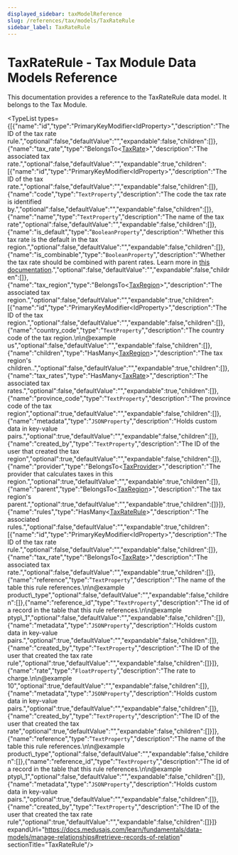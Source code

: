 ```yaml
---
displayed_sidebar: taxModelReference
slug: /references/tax/models/TaxRateRule
sidebar_label: TaxRateRule
---
```



# TaxRateRule - Tax Module Data Models Reference

This documentation provides a reference to the TaxRateRule data model. It belongs to the Tax Module.

<SourceCodeLink link="https://github.com/medusajs/medusa/blob/ac76e19194a4b1b7f6c8e4fbcfc956c981a572f7/packages/modules/tax/src/models/tax-rate-rule.ts#L4" />

<TypeList types={[{"name":"id","type":"PrimaryKeyModifier&#60;IdProperty&#62;","description":"The ID of the tax rate rule.","optional":false,"defaultValue":"","expandable":false,"children":[]},{"name":"tax_rate","type":"BelongsTo&#60;[TaxRate](../tax_models.TaxRate/page.mdx)&#62;","description":"The associated tax rate.","optional":false,"defaultValue":"","expandable":true,"children":[{"name":"id","type":"PrimaryKeyModifier&#60;IdProperty&#62;","description":"The ID of the tax rate.","optional":false,"defaultValue":"","expandable":false,"children":[]},{"name":"code","type":"`TextProperty`","description":"The code the tax rate is identified by.","optional":false,"defaultValue":"","expandable":false,"children":[]},{"name":"name","type":"`TextProperty`","description":"The name of the tax rate","optional":false,"defaultValue":"","expandable":false,"children":[]},{"name":"is_default","type":"`BooleanProperty`","description":"Whether this tax rate is the default in the tax region.","optional":false,"defaultValue":"","expandable":false,"children":[]},{"name":"is_combinable","type":"`BooleanProperty`","description":"Whether the tax rate should be combined with parent rates. Learn more in [this documentation](https://docs.medusajs.com/v2/resources/commerce-modules/tax/tax-rates-and-rules#combinable-tax-rates).","optional":false,"defaultValue":"","expandable":false,"children":[]},{"name":"tax_region","type":"BelongsTo&#60;[TaxRegion](../tax_models.TaxRegion/page.mdx)&#62;","description":"The associated tax region.","optional":false,"defaultValue":"","expandable":true,"children":[{"name":"id","type":"PrimaryKeyModifier&#60;IdProperty&#62;","description":"The ID of the tax region.","optional":false,"defaultValue":"","expandable":false,"children":[]},{"name":"country_code","type":"`TextProperty`","description":"The country code of the tax region.\n\n@example us","optional":false,"defaultValue":"","expandable":false,"children":[]},{"name":"children","type":"HasMany&#60;[TaxRegion](../tax_models.TaxRegion/page.mdx)&#62;","description":"The tax region's children..","optional":false,"defaultValue":"","expandable":true,"children":[]},{"name":"tax_rates","type":"HasMany&#60;[TaxRate](../tax_models.TaxRate/page.mdx)&#62;","description":"The associated tax rates.","optional":false,"defaultValue":"","expandable":true,"children":[]},{"name":"province_code","type":"`TextProperty`","description":"The province code of the tax region","optional":true,"defaultValue":"","expandable":false,"children":[]},{"name":"metadata","type":"`JSONProperty`","description":"Holds custom data in key-value pairs.","optional":true,"defaultValue":"","expandable":false,"children":[]},{"name":"created_by","type":"`TextProperty`","description":"The ID of the user that created the tax region","optional":true,"defaultValue":"","expandable":false,"children":[]},{"name":"provider","type":"BelongsTo&#60;[TaxProvider](../tax_models.TaxProvider/page.mdx)&#62;","description":"The provider that calculates taxes in this region.","optional":true,"defaultValue":"","expandable":true,"children":[]},{"name":"parent","type":"BelongsTo&#60;[TaxRegion](../tax_models.TaxRegion/page.mdx)&#62;","description":"The tax region's parent.","optional":true,"defaultValue":"","expandable":true,"children":[]}]},{"name":"rules","type":"HasMany&#60;[TaxRateRule](./page.mdx)&#62;","description":"The associated rules.","optional":false,"defaultValue":"","expandable":true,"children":[{"name":"id","type":"PrimaryKeyModifier&#60;IdProperty&#62;","description":"The ID of the tax rate rule.","optional":false,"defaultValue":"","expandable":false,"children":[]},{"name":"tax_rate","type":"BelongsTo&#60;[TaxRate](../tax_models.TaxRate/page.mdx)&#62;","description":"The associated tax rate.","optional":false,"defaultValue":"","expandable":true,"children":[]},{"name":"reference","type":"`TextProperty`","description":"The name of the table this rule references.\n\n@example product\\_type","optional":false,"defaultValue":"","expandable":false,"children":[]},{"name":"reference_id","type":"`TextProperty`","description":"The id of a record in the table that this rule references.\n\n@example ptyp\\_1","optional":false,"defaultValue":"","expandable":false,"children":[]},{"name":"metadata","type":"`JSONProperty`","description":"Holds custom data in key-value pairs.","optional":true,"defaultValue":"","expandable":false,"children":[]},{"name":"created_by","type":"`TextProperty`","description":"The ID of the user that created the tax rate rule","optional":true,"defaultValue":"","expandable":false,"children":[]}]},{"name":"rate","type":"`FloatProperty`","description":"The rate to charge.\n\n@example 10","optional":true,"defaultValue":"","expandable":false,"children":[]},{"name":"metadata","type":"`JSONProperty`","description":"Holds custom data in key-value pairs.","optional":true,"defaultValue":"","expandable":false,"children":[]},{"name":"created_by","type":"`TextProperty`","description":"The ID of the user that created the tax rate","optional":true,"defaultValue":"","expandable":false,"children":[]}]},{"name":"reference","type":"`TextProperty`","description":"The name of the table this rule references.\n\n@example product\\_type","optional":false,"defaultValue":"","expandable":false,"children":[]},{"name":"reference_id","type":"`TextProperty`","description":"The id of a record in the table that this rule references.\n\n@example ptyp\\_1","optional":false,"defaultValue":"","expandable":false,"children":[]},{"name":"metadata","type":"`JSONProperty`","description":"Holds custom data in key-value pairs.","optional":true,"defaultValue":"","expandable":false,"children":[]},{"name":"created_by","type":"`TextProperty`","description":"The ID of the user that created the tax rate rule","optional":true,"defaultValue":"","expandable":false,"children":[]}]} expandUrl="https://docs.medusajs.com/learn/fundamentals/data-models/manage-relationships#retrieve-records-of-relation" sectionTitle="TaxRateRule"/>
